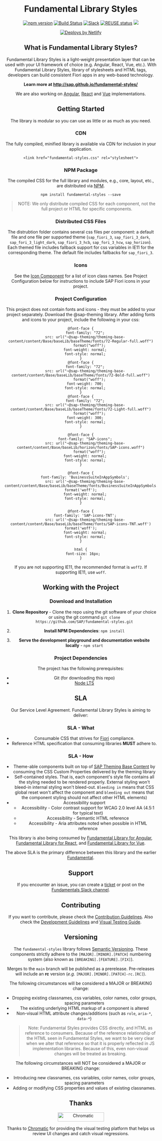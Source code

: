 

<Meta title="Introduction/Overview" />

<Header />

# Fundamental Library Styles

[![npm version](https://badge.fury.io/js/fundamental-styles.svg)](https://badge.fury.io/js/fundamental-styles)
[![Build Status](https://travis-ci.com/SAP/fundamental-styles.svg?branch=main)](https://travis-ci.com/SAP/fundamental-styles)
[![Slack](https://img.shields.io/badge/slack-ui--fundamentals-blue.svg?logo=slack)](https://join.slack.com/t/ui-fundamentals/shared_invite/enQtNTIzOTU0Mzc2NTc5LWQzZWI5MWFhYjE5OTc4YzliN2JhOTc1ZjQxZTg1YjZiMWZiYzRkNjMwYzgyMmFkYmNhZDVjMWE5MDIzOWEzMmM)
[![REUSE status](https://api.reuse.software/badge/github.com/SAP/fundamental-styles)](https://api.reuse.software/info/github.com/SAP/fundamental-styles)
<a href="https://storybook.js.org/">
  <img src="https://raw.githubusercontent.com/storybookjs/brand/master/badge/badge-storybook.svg" />
</a>

<a href="https://www.netlify.com">
  <img src="https://www.netlify.com/img/global/badges/netlify-light.svg" alt="Deploys by Netlify" />
</a>

## What is Fundamental Library Styles?

Fundamental Library Styles is a light-weight presentation layer that can be used with your UI framework of choice (e.g. Angular, React, Vue, etc.). With Fundamental Library Styles, library of stylesheets and HTML tags, developers can build consistent Fiori apps in any web-based technology.

**Learn more at http://sap.github.io/fundamental-styles/**

We are also working on [Angular](https://github.com/SAP/fundamental-ngx), [React](https://github.com/SAP/fundamental-react) and [Vue](https://github.com/SAP/fundamental-vue) implementations.


## Getting Started
The library is modular so you can use as little or as much as you need.

### CDN
The fully compiled, minified library is available via CDN for inclusion in your application.

```
<link href="fundamental-styles.css" rel="stylesheet">
```

### NPM Package

The compiled CSS for the full library and modules, e.g., core, layout, etc., are distributed via [NPM](https://www.npmjs.com/package/fundamental-styles).

````
npm install fundamental-styles --save
````

> NOTE: We only distribute compiled CSS for each component, not the full project or HTML for specific components. 

### Distributed CSS Files

The distrubtion folder contains several css files per component: a default file and one file per supported theme (`sap_fiori_3`, `sap_fiori_3_dark`, `sap_fori_3_light_dark`, `sap_fiori_3_hcb`, `sap_fori_3_hcw`, `sap_horizon`). Each themed file includes fallback support for css variables in IE11 for the corresponding theme. The default file includes fallbacks for `sap_fiori_3`. 

### Icons
See the [Icon Component](https://fundamental-styles.netlify.app/?path=/docs/components-icons-sap-icons--sizes) for a list of icon class names. See Project Configuration below for instructions to include SAP Fiori icons in your project.

### Project Configuration
This project does not contain fonts and icons - they must be added to your project separately. Download the @sap-theming library. After adding fonts and icons to your project, include the following in your css:


    @font-face {
        font-family: "72";
        src: url("~@sap-theming/theming-base-content/content/Base/baseLib/baseTheme/fonts/72-Regular-full.woff")
            format("woff");
        font-weight: normal;
        font-style: normal;
    }
    @font-face {
        font-family: "72";
        src: url("~@sap-theming/theming-base-content/content/Base/baseLib/baseTheme/fonts/72-Bold-full.woff")
            format("woff");
        font-weight: 700;
        font-style: normal;
    }
    @font-face {
        font-family: "72";
        src: url("~@sap-theming/theming-base-content/content/Base/baseLib/baseTheme/fonts/72-Light-full.woff")
            format("woff");
        font-weight: 300;
        font-style: normal;
    }

    @font-face {
        font-family: "SAP-icons";
        src: url("~@sap-theming/theming-base-content/content/Base/baseLib/horizon/fonts/SAP-icons.woff")
            format("woff");
        font-weight: normal;
        font-style: normal;
    }

    @font-face {
        font-family: 'BusinessSuiteInAppSymbols';
        src: url('~@sap-theming/theming-base-content/content/Base/baseLib/baseTheme/fonts/BusinessSuiteInAppSymbols.woff') format('woff');
        font-weight: normal;
        font-style: normal;
    }

    @font-face {
        font-family: 'SAP-icons-TNT';
        src: url('~@sap-theming/theming-base-content/content/Base/baseLib/baseTheme/fonts/SAP-icons-TNT.woff') format('woff');
        font-weight: normal;
        font-style: normal;
    }

    html {
      font-size: 16px;
    }

If you are not supporting IE11, the recommended format is `woff2`. If supporting IE11, use `woff`.

## Working with the Project

### Download and Installation

1. **Clone Repository** - Clone the repo using the git software of your choice or using the git command `git clone https://github.com/SAP/fundamental-styles.git`

1. **Install NPM Dependencies**: `npm install`

1. **Serve the development playground and documentation website locally** - `npm start`

### Project Dependencies
The project has the following prerequisites:

* Git (for downloading this repo)
* [Node LTS](https://nodejs.org/)

## SLA
Our Service Level Agreement. Fundamental Library Styles is aiming to deliver:

### SLA - What
* Consumable CSS that strives for [Fiori](https://www.sap.com/products/fiori.html) compliance.
* Reference HTML specification that consuming libraries **MUST** adhere to.

### SLA - How
* Theme-able components built on top of [SAP Theming Base Content](https://github.com/SAP/theming-base-content) by consuming the CSS Custom Properties delivered by the theming library
* Self-contained styles. That is, each component's style file contains all the styling needed to be rendered properly. External styling won't bleed-in internal styling won't bleed-out. `Bleeding in` means that CSS global reset won't affect the component and `bleeding out` means that the component styling should not affect other HTML elements) 
* Accessibility support
  * Accessibility - Color contrast support for WCAG 2.0 level AA (4.5:1 for typical text)
  * Accessibility - Semantic HTML reference
  * Accessibility - Aria attributes noted when possible in HTML reference

This library is also being consumed by [Fundamental Library for Angular](https://github.com/SAP/fundamental-ngx), [Fundamental Library for React](https://github.com/SAP/fundamental-react), and [Fundamental Library for Vue](https://github.com/SAP/fundamental-vue).

The above SLA is the primary difference between this library and the earlier [Fundamental](https://github.com/SAP/fundamental).

## Support

If you encounter an issue, you can create a [ticket](https://github.com/SAP/fundamental-styles/issues/new/choose) or post on the [Fundamentals Slack channel](https://join.slack.com/t/ui-fundamentals/shared_invite/zt-6op8woeb-0~uRqrGZeMm3updfQehbaw).


## Contributing

If you want to contribute, please check the [Contribution Guidelines](https://github.com/SAP/fundamental-styles/wiki/Contribution-Guidelines). Also check the [Development Guidelines](https://github.com/SAP/fundamental-styles/wiki/Development-Guidelines) and [Visual Testing Guide](https://github.com/SAP/fundamental-styles/wiki/Visual-testing-with-Chromatic).


## Versioning

The `fundamental-styles` library follows [Semantic Versioning](https://semver.org/). These components strictly adhere to the `[MAJOR].[MINOR].[PATCH]` numbering system (also known as `[BREAKING].[FEATURE].[FIX]`).

Merges to the `main` branch will be published as a prerelease. Pre-releases will include an **rc** version (_e.g._ `[MAJOR].[MINOR].[PATCH]-rc.[RC]`).

The following circumstances will be considered a MAJOR or BREAKING change:
* Dropping existing classnames, css variables, color names, color groups, spacing parameters
* The existing underlying HTML markup of a component is altered
* Non-visual HTML attribute changes/additions (such as `role`, `aria-*`, `data-*`)
  > Note: Fundamental Styles provides CSS directly, and HTML as reference to consumers. Because of the reference relationship of the HTML seen in Fundamental Styles, we want to be very clear when we alter that reference so that it is properly reflected in JS implementation libraries. Because of this, even non-visual changes will be treated as breaking.

The following circumstances will NOT be considered a MAJOR or BREAKING change:
* Introducing new  classnames, css variables, color names, color groups, spacing parameters
* Adding or modifying CSS properties and values of existing classnames.

## Thanks

<a href="https://www.chromatic.com/"><img src="https://user-images.githubusercontent.com/321738/84662277-e3db4f80-af1b-11ea-88f5-91d67a5e59f6.png" width="153" height="30" alt="Chromatic" /></a>

Thanks to [Chromatic](https://www.chromatic.com/) for providing the visual testing platform that helps us review UI changes and catch visual regressions.


<Community />

<Footer />